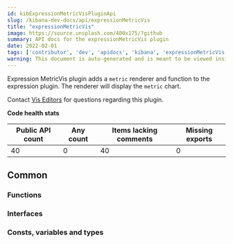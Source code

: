 ```yaml
---
id: kibExpressionMetricVisPluginApi
slug: /kibana-dev-docs/api/expressionMetricVis
title: "expressionMetricVis"
image: https://source.unsplash.com/400x175/?github
summary: API docs for the expressionMetricVis plugin
date: 2022-02-01
tags: ['contributor', 'dev', 'apidocs', 'kibana', 'expressionMetricVis']
warning: This document is auto-generated and is meant to be viewed inside our experimental, new docs system. Reach out in #docs-engineering for more info.
---
```


Expression MetricVis plugin adds a `metric` renderer and function to the expression plugin. The renderer will display the `metric` chart.

Contact [Vis Editors](https://github.com/orgs/elastic/teams/kibana-vis-editors) for questions regarding this plugin.

**Code health stats**

| Public API count  | Any count | Items lacking comments | Missing exports |
|-------------------|-----------|------------------------|-----------------|
| 40 | 0 | 40 | 0 |

## Common

### Functions
<DocDefinitionList data={expressionMetricVisObj.common.functions}/>

### Interfaces
<DocDefinitionList data={expressionMetricVisObj.common.interfaces}/>

### Consts, variables and types
<DocDefinitionList data={expressionMetricVisObj.common.misc}/>

